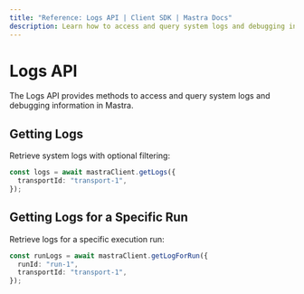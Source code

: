 ```yaml
---
title: "Reference: Logs API | Client SDK | Mastra Docs"
description: Learn how to access and query system logs and debugging information in Mastra using the client-js SDK.
---
```


# Logs API

The Logs API provides methods to access and query system logs and debugging information in Mastra.

## Getting Logs

Retrieve system logs with optional filtering:

```typescript
const logs = await mastraClient.getLogs({
  transportId: "transport-1",
});
```

## Getting Logs for a Specific Run

Retrieve logs for a specific execution run:

```typescript
const runLogs = await mastraClient.getLogForRun({
  runId: "run-1",
  transportId: "transport-1",
});
```
